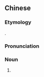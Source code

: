 ==Chinese==
{{zh-forms|s=额尔德尼|gloss=-}}
{{wikipedia|lang=zh}}

===Etymology===
{{bor|zh|mn|ᠡᠷᠳᠡᠨᠢ||precious, gem, jewel}}.

===Pronunciation===
{{zh-pron
|m=é'ěrdéní
|cat=n
}}

===Noun===
{{zh-noun}}

# {{n-g|Title for [[Panchen Lama]].}}